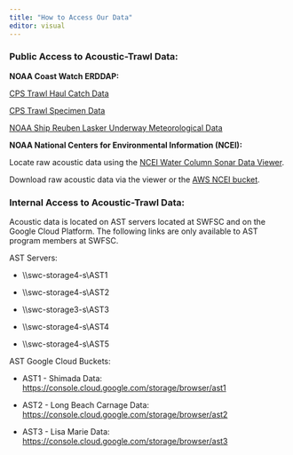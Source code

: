 ```yaml
---
title: "How to Access Our Data"
editor: visual
---
```


### Public Access to Acoustic-Trawl Data:

**NOAA Coast Watch ERDDAP:**

[CPS Trawl Haul Catch Data](https://coastwatch.pfeg.noaa.gov/erddap/tabledap/FRDCPSTrawlLHHaulCatch.html)

[CPS Trawl Specimen Data](https://coastwatch.pfeg.noaa.gov/erddap/tabledap/FRDCPSTrawlLHSpecimen.html)

[NOAA Ship Reuben Lasker Underway Meteorological Data](https://coastwatch.pfeg.noaa.gov/erddap/tabledap/fsuNoaaShipWTEG.html)

**NOAA National Centers for Environmental Information (NCEI):**

Locate raw acoustic data using the [NCEI Water Column Sonar Data Viewer](https://www.ncei.noaa.gov/maps/water-column-sonar/).

Download raw acoustic data via the viewer or the [AWS NCEI bucket](https://noaa-wcsd-pds.s3.amazonaws.com/index.html#data/raw/).

### Internal Access to Acoustic-Trawl Data:

Acoustic data is located on AST servers located at SWFSC and on the Google Cloud Platform. The following links are only available to AST program members at SWFSC.

AST Servers:

-   \\\\swc-storage4-s\\AST1

-   \\\\swc-storage4-s\\AST2

-   \\\\swc-storage3-s\\AST3

-   \\\\swc-storage4-s\\AST4

-   \\\\swc-storage4-s\\AST5

AST Google Cloud Buckets:

-   AST1 - Shimada Data: <https://console.cloud.google.com/storage/browser/ast1>

-   AST2 - Long Beach Carnage Data: <https://console.cloud.google.com/storage/browser/ast2>

-   AST3 - Lisa Marie Data: <https://console.cloud.google.com/storage/browser/ast3>
